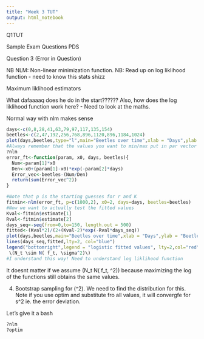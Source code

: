 ```yaml
---
title: "Week 3 TUT"
output: html_notebook
---
```

Q1TUT

Sample Exam Questions PDS

Question 3 (Error in Question)

NB NLM: Non-linear minimization function.
NB: Read up on log liklihood function - need to know this stats shizz

Maximum liklihood estimators

What dafaaaaq does he do in the start?????? Also, how does the log liklihood function work here? - Need to look at the maths.

Normal way with nlm makes sense


```r
days<-c(0,8,28,41,63,79,97,117,135,154)
beetles<-c(2,47,192,256,768,896,1120,896,1184,1024)
plot(days,beetles,type="l",main="Beetles over time",xlab = "Days",ylab = "Beetles no.",col="red") #Population is growing
#Always remember that the values you want to min/max put in par vector
?nlm
error_ft<-function(param, x0, days, beetles){
  Num<-param[1]*x0
  Den<-x0+(param[1]-x0)*exp(-param[2]*days)
  Error_vec<-beetles-(Num/Den)
  return(sum(Error_vec^2))
}

#Note that p is the starting guesses for r and K
fitmin<-nlm(error_ft, p=c(1000,2), x0=2, days=days, beetles=beetles)
#Now we want to actually test the fitted values
Kval<-fitmin$estimate[1]
Rval<-fitmin$estimate[2]
days_seq<-seq(from=0,to=150, length.out = 500)
fitted<-(Kval*2)/(2+(Kval-2)*exp(-Rval*days_seq))
plot(days,beetles,main="Beetles over time",xlab = "Days",ylab = "Beetles no.",col="black")
lines(days_seq,fitted,lty=2, col="blue")
legend("bottomright",legend = "logistic fitted values", lty=2,col="red",bty="n")
 \(N_t \sim N( f_t, \sigma^2)\)
#I understand this way! Need to understand log liklihood function
```
It doesnt matter if we assume \(N_t \sim N( f_t, \sigma^2)\) because maximizing the log of the functions still obtains the same values.

4. Bootstrap sampling for \(\hat{s}^2\). We need to find the distribution for this. Note if you use optim and substitute fro all values, it will convergfe for s^2 ie. the error deviation.

Let's give it a bash

```r
?nlm
?optim
```





